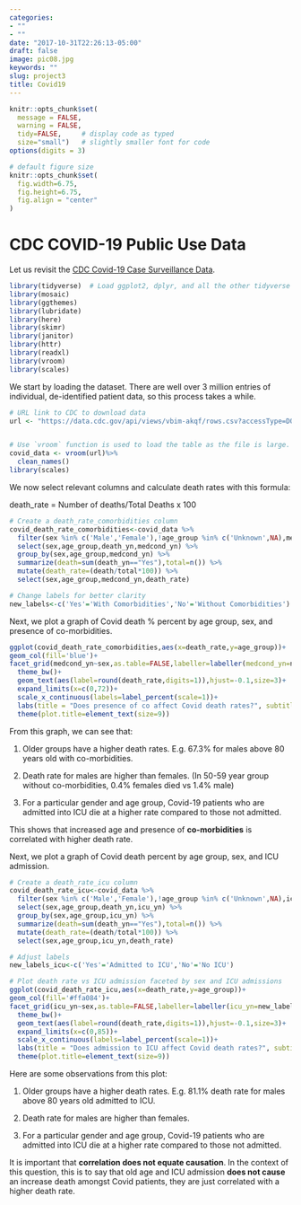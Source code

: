 ```yaml
---
categories:
- ""
- ""
date: "2017-10-31T22:26:13-05:00"
draft: false
image: pic08.jpg
keywords: ""
slug: project3
title: Covid19
---
```



```r
knitr::opts_chunk$set(
  message = FALSE, 
  warning = FALSE, 
  tidy=FALSE,     # display code as typed
  size="small")   # slightly smaller font for code
options(digits = 3)

# default figure size
knitr::opts_chunk$set(
  fig.width=6.75, 
  fig.height=6.75,
  fig.align = "center"
)
```


# CDC COVID-19 Public Use Data

Let us revisit the [CDC Covid-19 Case Surveillance Data](https://data.cdc.gov/Case-Surveillance/COVID-19-Case-Surveillance-Public-Use-Data/vbim-akqf). 


```r
library(tidyverse)  # Load ggplot2, dplyr, and all the other tidyverse packages
library(mosaic)
library(ggthemes)
library(lubridate)
library(here)
library(skimr)
library(janitor)
library(httr)
library(readxl)
library(vroom)
library(scales)
```

We start by loading the dataset.  There are well over 3 million entries of individual, de-identified patient data, so this process takes a while. 

```r
# URL link to CDC to download data
url <- "https://data.cdc.gov/api/views/vbim-akqf/rows.csv?accessType=DOWNLOAD"


# Use `vroom` function is used to load the table as the file is large.
covid_data <- vroom(url)%>%
  clean_names()
library(scales)
```


We now select relevant columns and calculate death rates with this formula:

death_rate = Number of deaths/Total Deaths x 100

```r
# Create a death_rate_comorbidities column
covid_death_rate_comorbidities<-covid_data %>% 
  filter(sex %in% c('Male','Female'),!age_group %in% c('Unknown',NA),medcond_yn %in% c('Yes','No'),death_yn %in% c('Yes','No')) %>% #filter for relevant values
  select(sex,age_group,death_yn,medcond_yn) %>% 
  group_by(sex,age_group,medcond_yn) %>% 
  summarize(death=sum(death_yn=="Yes"),total=n()) %>% 
  mutate(death_rate=(death/total*100)) %>% 
  select(sex,age_group,medcond_yn,death_rate)

# Change labels for better clarity
new_labels<-c('Yes'='With Comorbidities','No'='Without Comorbidities')
```

Next, we plot a graph of Covid death % percent by age group, sex, and presence of co-morbidities.

```r
ggplot(covid_death_rate_comorbidities,aes(x=death_rate,y=age_group))+
geom_col(fill='blue')+
facet_grid(medcond_yn~sex,as.table=FALSE,labeller=labeller(medcond_yn=new_labels))+
  theme_bw()+
  geom_text(aes(label=round(death_rate,digits=1)),hjust=-0.1,size=3)+
  expand_limits(x=c(0,72))+
  scale_x_continuous(labels=label_percent(scale=1))+
  labs(title = "Does presence of co affect Covid death rates?", subtitle='Covid death % percent by age group, sex, and presence of co-morbidities',x='',y='',caption='Source:CDC')+
  theme(plot.title=element_text(size=9))

```

From this graph, we can see that:

1. Older groups have a higher death rates. E.g. 67.3% for males above 80 years old with co-morbidities.

2. Death rate for males are higher than females. (In 50-59 year group without co-morbidities, 0.4% females died vs 1.4% male)

3. For a particular gender and age group, Covid-19 patients who are admitted into ICU die at a higher rate compared to those not admitted. 

This shows that increased age and presence of **co-morbidities** is correlated with higher death rate.

Next, we plot a graph of Covid death  percent by age group, sex, and ICU admission. 
```r
# Create a death_rate_icu column
covid_death_rate_icu<-covid_data %>% 
  filter(sex %in% c('Male','Female'),!age_group %in% c('Unknown',NA),icu_yn %in% c('Yes','No'),death_yn %in% c('Yes','No')) %>% 
  select(sex,age_group,death_yn,icu_yn) %>% 
  group_by(sex,age_group,icu_yn) %>% 
  summarize(death=sum(death_yn=="Yes"),total=n()) %>% 
  mutate(death_rate=(death/total*100)) %>% 
  select(sex,age_group,icu_yn,death_rate)

# Adjust labels
new_labels_icu<-c('Yes'='Admitted to ICU','No'='No ICU')

# Plot death rate vs ICU admission faceted by sex and ICU admissions
ggplot(covid_death_rate_icu,aes(x=death_rate,y=age_group))+
geom_col(fill='#ffa084')+
facet_grid(icu_yn~sex,as.table=FALSE,labeller=labeller(icu_yn=new_labels_icu))+
  theme_bw()+
  geom_text(aes(label=round(death_rate,digits=1)),hjust=-0.1,size=3)+
  expand_limits(x=c(0,85))+
  scale_x_continuous(labels=label_percent(scale=1))+
  labs(title = "Does admission to ICU affect Covid death rates?", subtitle='Covid death % percent by age group, sex, and weather patient was admitted to ICU',x='',y='',caption='Source:CDC')+
  theme(plot.title=element_text(size=9)) 

```
Here are some observations from this plot:

1. Older groups have a higher death rates. E.g. 81.1% death rate for males above 80 years old admitted to ICU.

2. Death rate for males are higher than females.

3. For a particular gender and age group, Covid-19 patients who are admitted into ICU die at a higher rate compared to those not admitted.

It is important that **correlation does not equate causation**. In the context of this question, this is to say that old age and ICU admission **does not cause** an increase death amongst Covid patients, they are just correlated with a higher death rate. 
